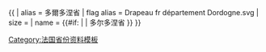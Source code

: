 {{ {{{1<noinclude>|country showdata</noinclude>}}}
| alias = 多爾多涅省
| flag alias = Drapeau fr département Dordogne.svg
| size = {{{size|}}}
| name = {{#if: {{{name|}}} | {{{name|}}} | 多尔多涅省 }}
}}<noinclude>
[[Category:法国省份资料模板]]
</noinclude>